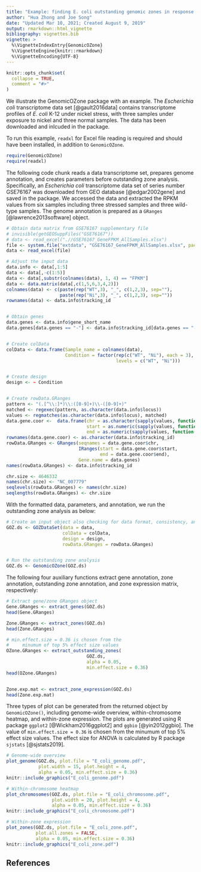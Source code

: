 ```yaml
---
title: "Example: finding E. coli outstanding genomic zones in response to nickel stress"
author: "Hua Zhong and Joe Song"
date: "Updated Mar 10, 2021; Created August 9, 2019"
output: rmarkdown::html_vignette
bibliography: vignettes.bib
vignette: >
  %\VignetteIndexEntry{GenomicOZone}
  %\VignetteEngine{knitr::rmarkdown}
  %\VignetteEncoding{UTF-8}
---
```


```r
knitr::opts_chunk$set(
  collapse = TRUE,
  comment = "#>"
)
```

We illustrate the GenomicOZone package with an example. The *Escherichia coli* transcriptome data set [@gault2016data] contains transcriptome profiles of *E. coli* K-12 under nickel stress, with three samples under exposure to nickel and three normal samples. The data has been downloaded and inlcuded in the package.

To run this example, `readxl` for Excel file reading is required and should have been installed, in addition to `GenomicOZone`.
```r
require(GenomicOZone)
require(readxl)
```

The following code chunk reads a data transcriptome set, prepares genome annotation, and creates parameters before outstanding zone analysis. Specifically, an *Escherichia coli* transcriptome data set of series number GSE76167 was downloaded from GEO database [@edgar2002gene] and saved in the package. We accessed the data and extracted the RPKM values from six samples including three stressed samples and three wild-type samples. The genome annotation is prepared as a `GRanges` [@lawrence2013software] object.
```r
# Obtain data matrix from GSE76167 supplementary file
# invisible(getGEOSuppFiles("GSE76167"))
# data <- read_excel(".//GSE76167_GeneFPKM_AllSamples.xlsx")
file <- system.file("extdata", "GSE76167_GeneFPKM_AllSamples.xlsx", package = "GenomicOZone", mustWork = TRUE)
data <- read_excel(file)

# Adjust the input data
data.info <- data[,1:5]
data <- data[,-c(1:5)]
data <- data[,substr(colnames(data), 1, 4) == "FPKM"]
data <- data.matrix(data[,c(1,5,6,3,4,2)])
colnames(data) <- c(paste(rep("WT",3), "_", c(1,2,3), sep=""), 
                    paste(rep("Ni",3), "_", c(1,2,3), sep=""))
rownames(data) <- data.info$tracking_id


# Obtain genes
data.genes <- data.info$gene_short_name
data.genes[data.genes == "-"] <- data.info$tracking_id[data.genes == "-"]


# Create colData
colData <- data.frame(Sample_name = colnames(data),
                      Condition = factor(rep(c("WT", "Ni"), each = 3), 
                                         levels = c("WT", "Ni")))


# Create design
design <- ~ Condition


# Create rowData.GRanges
pattern <- "(.[^\\:]*)\\:([0-9]+)\\-([0-9]+)"
matched <- regexec(pattern, as.character(data.info$locus))
values <- regmatches(as.character(data.info$locus), matched)
data.gene.coor <-  data.frame(chr = as.character(sapply(values, function(x){x[[2]]})),
                              start = as.numeric(sapply(values, function(x){x[[3]]})),
                              end = as.numeric(sapply(values, function(x){x[[4]]})))
rownames(data.gene.coor) <- as.character(data.info$tracking_id)
rowData.GRanges <- GRanges(seqnames = data.gene.coor$chr,
                           IRanges(start = data.gene.coor$start, 
                                   end = data.gene.coor$end),
                           Gene.name = data.genes)
names(rowData.GRanges) <- data.info$tracking_id

chr.size <- 4646332
names(chr.size) <- "NC_007779"
seqlevels(rowData.GRanges) <- names(chr.size)
seqlengths(rowData.GRanges) <- chr.size
```


With the formatted data, parameters, and annotation, we run the outstanding zone analysis as below:
```r
# Create an input object also checking for data format, consistency, and completeness
GOZ.ds <- GOZDataSet(data = data,
                     colData = colData,
                     design = design,
                     rowData.GRanges = rowData.GRanges)


# Run the outstanding zone analysis
GOZ.ds <- GenomicOZone(GOZ.ds)
```

The following four auxiliary functions extract gene annotation, zone annotation, outstanding zone annotation, and zone expression matrix, respectively:
```r
# Extract gene/zone GRanges object
Gene.GRanges <- extract_genes(GOZ.ds)
head(Gene.GRanges)

Zone.GRanges <- extract_zones(GOZ.ds)
head(Zone.GRanges)

# min.effect.size = 0.36 is chosen from the 
#     minumum of top 5% effect size values
OZone.GRanges <- extract_outstanding_zones(
                              GOZ.ds,
                              alpha = 0.05, 
                              min.effect.size = 0.36)
head(OZone.GRanges)


Zone.exp.mat <- extract_zone_expression(GOZ.ds)
head(Zone.exp.mat)
```

Three types of plot can be generated from the returned object by `GenomicOZone()`, including genome-wide overview, within-chromosome heatmap, and within-zone expression. The plots are generated using R package `ggplot2` [@Wickham2016ggplot2] and `ggbio` [@yin2012ggbio]. The value of `min.effect.size = 0.36` is chosen from the minumum of top 5% effect size values. The effect size for ANOVA is calculated by R package `sjstats` [@sjstats2019].
    
```r
# Genome-wide overview
plot_genome(GOZ.ds, plot.file = "E_coli_genome.pdf",
            plot.width = 15, plot.height = 4,
            alpha = 0.05, min.effect.size = 0.36)
knitr::include_graphics("E_coli_genome.pdf")
```

```r
# Within-chromosome heatmap
plot_chromosomes(GOZ.ds, plot.file = "E_coli_chromosome.pdf",
                 plot.width = 20, plot.height = 4,
                 alpha = 0.05, min.effect.size = 0.36)
knitr::include_graphics("E_coli_chromosome.pdf")
```

```r
# Within-zone expression
plot_zones(GOZ.ds, plot.file = "E_coli_zone.pdf", 
           plot.all.zones = FALSE,
           alpha = 0.05, min.effect.size = 0.36)
knitr::include_graphics("E_coli_zone.pdf")
```


## References

